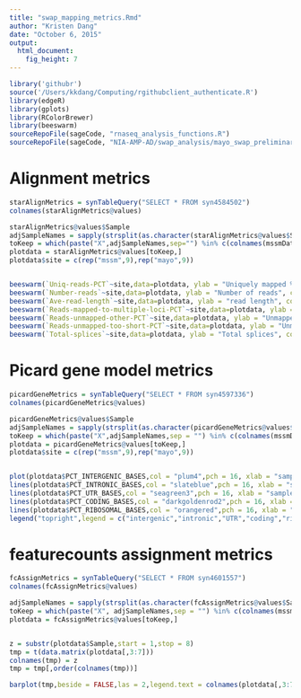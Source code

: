 ```yaml
---
title: "swap_mapping_metrics.Rmd"
author: "Kristen Dang"
date: "October 6, 2015"
output: 
  html_document: 
    fig_height: 7
---
```


```r
library('githubr')
source('/Users/kkdang/Computing/rgithubclient_authenticate.R')
library(edgeR)
library(gplots)
library(RColorBrewer)
library(beeswarm)
sourceRepoFile(sageCode, "rnaseq_analysis_functions.R")
sourceRepoFile(sageCode, "NIA-AMP-AD/swap_analysis/mayo_swap_preliminary.R")
```

# Alignment metrics
```r
starAlignMetrics = synTableQuery("SELECT * FROM syn4584502")
colnames(starAlignMetrics@values)

starAlignMetrics@values$Sample
adjSampleNames = sapply(strsplit(as.character(starAlignMetrics@values$Sample), "[.]"), function(x){ return(x[1]) } )
toKeep = which(paste("X",adjSampleNames,sep="") %in% c(colnames(mssmData), colnames(mayoData)))
plotdata = starAlignMetrics@values[toKeep,]
plotdata$site = c(rep("mssm",9),rep("mayo",9))


beeswarm(`Uniq-reads-PCT`~site,data=plotdata, ylab = "Uniquely mapped %", col = c("goldenrod","red"),pch = 16)
beeswarm(`Number-reads`~site,data=plotdata, ylab = "Number of reads", col = c("goldenrod","red"),pch = 16)
beeswarm(`Ave-read-length`~site,data=plotdata, ylab = "read length", col = c("goldenrod","red"),pch = 16)
beeswarm(`Reads-mapped-to-multiple-loci-PCT`~site,data=plotdata, ylab = "Multiple loci %", col = c("goldenrod","red"),pch = 16)
beeswarm(`Reads-unmapped-other-PCT`~site,data=plotdata, ylab = "Unmapped, not mismatch %", col = c("goldenrod","red"),pch = 16)
beeswarm(`Reads-unmapped-too-short-PCT`~site,data=plotdata, ylab = "Unmapped, too short %", col = c("goldenrod","red"),pch = 16)
beeswarm(`Total-splices`~site,data=plotdata, ylab = "Total splices", col = c("goldenrod","red"),pch = 16)

```



# Picard gene model metrics
```r
picardGeneMetrics = synTableQuery("SELECT * FROM syn4597336")
colnames(picardGeneMetrics@values)

picardGeneMetrics@values$Sample
adjSampleNames = sapply(strsplit(as.character(picardGeneMetrics@values$Sample), "[.]"), function(x){ return(x[1]) } )
toKeep = which(paste("X",adjSampleNames,sep = "") %in% c(colnames(mssmData), colnames(mayoData)))
plotdata = picardGeneMetrics@values[toKeep,]
plotdata$site = c(rep("mssm",9),rep("mayo",9))


plot(plotdata$PCT_INTERGENIC_BASES,col = "plum4",pch = 16, xlab = "samples",type = "o",ylab = "fraction reads", ylim = range(0,1))
lines(plotdata$PCT_INTRONIC_BASES,col = "slateblue",pch = 16, xlab = "samples",type = "o")
lines(plotdata$PCT_UTR_BASES,col = "seagreen3",pch = 16, xlab = "samples",type = "o")
lines(plotdata$PCT_CODING_BASES,col = "darkgoldenrod2",pch = 16, xlab = "samples",type = "o")
lines(plotdata$PCT_RIBOSOMAL_BASES,col = "orangered",pch = 16, xlab = "samples",type = "o")
legend("topright",legend = c("intergenic","intronic","UTR","coding","ribosomal"),col = c("plum4","slateblue","seagreen3","darkgoldenrod2","orangered"),pch=16)

```


# featurecounts assignment metrics
```r
fcAssignMetrics = synTableQuery("SELECT * FROM syn4601557")
colnames(fcAssignMetrics@values)

adjSampleNames = sapply(strsplit(as.character(fcAssignMetrics@values$Sample), "[.]"), function(x){ return(x[1]) } )
toKeep = which(paste("X", adjSampleNames,sep = "") %in% c(colnames(mssmData),"766_TCX"))
plotdata = fcAssignMetrics@values[toKeep,]


z = substr(plotdata$Sample,start = 1,stop = 8)
tmp = t(data.matrix(plotdata[,3:7]))
colnames(tmp) = z
tmp = tmp[,order(colnames(tmp))]

barplot(tmp,beside = FALSE,las = 2,legend.text = colnames(plotdata[,3:7]),col = brewer.pal(n=5,name="Accent"),main = "read counting results")

```
